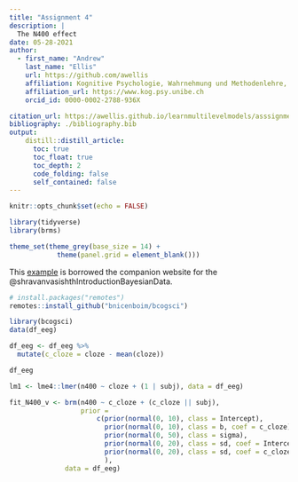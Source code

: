 ```yaml
---
title: "Assignment 4"
description: | 
  The N400 effect
date: 05-28-2021
author:
  - first_name: "Andrew"
    last_name: "Ellis"
    url: https://github.com/awellis
    affiliation: Kognitive Psychologie, Wahrnehmung und Methodenlehre, Universität Bern 
    affiliation_url: https://www.kog.psy.unibe.ch
    orcid_id: 0000-0002-2788-936X

citation_url: https://awellis.github.io/learnmultilevelmodels/asssignment-4.html
bibliography: ./bibliography.bib
output: 
    distill::distill_article:
      toc: true
      toc_float: true
      toc_depth: 2
      code_folding: false
      self_contained: false
---
```


```r
knitr::opts_chunk$set(echo = FALSE)
```


```r
library(tidyverse)
library(brms)

theme_set(theme_grey(base_size = 14) +
            theme(panel.grid = element_blank()))
```


This [example](https://vasishth.github.io/bayescogsci/book/sec-N400hierarchical.html#sec:mcvivs) is borrowed the companion website for the @shravanvasishthIntroductionBayesianData.

```r
# install.packages("remotes")
remotes::install_github("bnicenboim/bcogsci")
```


```r
library(bcogsci)
data(df_eeg)

df_eeg <- df_eeg %>%
  mutate(c_cloze = cloze - mean(cloze))
```



```r
df_eeg
```


:::exercise

:::



```r
lm1 <- lme4::lmer(n400 ~ cloze + (1 | subj), data = df_eeg)
```












































































































































































```r
fit_N400_v <- brm(n400 ~ c_cloze + (c_cloze || subj),
                  prior =
                      c(prior(normal(0, 10), class = Intercept),
                        prior(normal(0, 10), class = b, coef = c_cloze),
                        prior(normal(0, 50), class = sigma),
                        prior(normal(0, 20), class = sd, coef = Intercept, group = subj),
                        prior(normal(0, 20), class = sd, coef = c_cloze, group = subj)
                        ),
              data = df_eeg)
```

